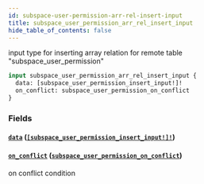 ```yaml
---
id: subspace-user-permission-arr-rel-insert-input
title: subspace_user_permission_arr_rel_insert_input
hide_table_of_contents: false
---
```


input type for inserting array relation for remote table "subspace_user_permission"

```graphql
input subspace_user_permission_arr_rel_insert_input {
  data: [subspace_user_permission_insert_input!]!
  on_conflict: subspace_user_permission_on_conflict
}
```

### Fields

#### [`data`](#) ([`[subspace_user_permission_insert_input!]!`](../inputs/subspace-user-permission-insert-input))

#### [`on_conflict`](#) ([`subspace_user_permission_on_conflict`](../inputs/subspace-user-permission-on-conflict))

on conflict condition
